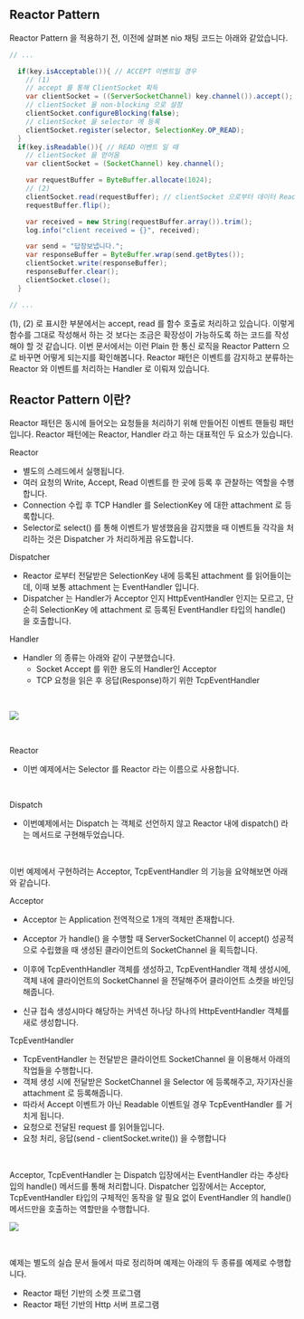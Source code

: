 ## Reactor Pattern

Reactor Pattern 을 적용하기 전, 이전에 살펴본 nio 채팅 코드는 아래와 같았습니다.

```java
// ...

  if(key.isAcceptable()){ // ACCEPT 이벤트일 경우
    // (1)
    // accept 를 통해 ClientSocket 획득
    var clientSocket = ((ServerSocketChannel) key.channel()).accept();
    // clientSocket 을 non-blocking 으로 설정
    clientSocket.configureBlocking(false);
    // clientSocket 을 selector 에 등록
    clientSocket.register(selector, SelectionKey.OP_READ);
  }
  if(key.isReadable()){ // READ 이벤트 일 때
    // clientSocket 을 얻어옴
    var clientSocket = (SocketChannel) key.channel();

    var requestBuffer = ByteBuffer.allocate(1024);
    // (2)
    clientSocket.read(requestBuffer); // clientSocket 으로부터 데이터 Read
    requestBuffer.flip();

    var received = new String(requestBuffer.array()).trim();
    log.info("client received = {}", received);

    var send = "답장보냅니다.";
    var responseBuffer = ByteBuffer.wrap(send.getBytes());
    clientSocket.write(responseBuffer);
    responseBuffer.clear();
    clientSocket.close();
  }

// ...
```

(1), (2) 로 표시한 부분에서는 accept, read 를 함수 호출로 처리하고 있습니다. 이렇게 함수를 그대로 작성해서 하는 것 보다는 조금은 확장성이 가능하도록 하는 코드를 작성해야 할 것 같습니다. 이번 문서에서는 이런 Plain 한 통신 로직을 Reactor Pattern 으로 바꾸면 어떻게 되는지를 확인해봅니다. Reactor 패턴은 이벤트를 감지하고 분류하는 Reactor 와 이벤트를 처리하는 Handler 로 이뤄져 있습니다.<br/>



## Reactor Pattern 이란?

Reactor 패턴은 동시에 들어오는 요청들을 처리하기 위해 만들어진 이벤트 핸들링 패턴입니다. Reactor 패턴에는 Reactor, Handler 라고 하는 대표적인 두 요소가 있습니다.

Reactor

- 별도의 스레드에서 실행됩니다.
- 여러 요청의 Write, Accept, Read 이벤트를 한 곳에 등록 후 관찰하는 역할을 수행합니다.
- Connection 수립 후 TCP Handler 를 SelectionKey 에 대한 attachment 로 등록합니다.
- Selector로 select() 를 통해 이벤트가 발생했음을 감지했을 때 이벤트들 각각을 처리하는 것은 Dispatcher 가 처리하게끔 유도합니다.

Dispatcher 

- Reactor 로부터 전달받은 SelectionKey 내에 등록된 attachment 를 읽어들이는데, 이때 보통 attachment 는 EventHandler 입니다.
- Dispatcher 는 Handler가 Acceptor 인지 HttpEventHandler 인지는 모르고, 단순히 SelectionKey 에 attachment 로 등록된 EventHandler 타입의 handle() 을 호출합니다. 

Handler

- Handler 의 종류는 아래와 같이 구분했습니다.
  - Socket Accept 를 위한 용도의 Handler인 Acceptor
  - TCP 요청을 읽은 후 응답(Response)하기 위한 TcpEventHandler  


<br/>



![](./img/reactor-pattern/PLAN.png)

<br/>

Reactor

- 이번 예제에서는 Selector 를 Reactor 라는 이름으로 사용합니다.



<br/>

Dispatch

- 이번예제에서는 Dispatch 는 객체로 선언하지 않고 Reactor 내에 dispatch() 라는 메서드로 구현해두었습니다.

<br/>



이번 예제에서 구현하려는 Acceptor, TcpEventHandler 의 기능을 요약해보면 아래와 같습니다.<br/>

Acceptor

- Acceptor 는 Application 전역적으로 1개의 객체만 존재합니다.
- Acceptor 가 handle() 을 수행할 때 ServerSocketChannel 이 accept()  성공적으로 수립했을 때 생성된 클라이언트의 SocketChannel 을 획득합니다.
- 이후에 TcpEventhHandler 객체를 생성하고, TcpEventHandler 객체 생성시에, 객체 내에 클라이언트의 SocketChannel 을 전달해주어 클라이언트 소켓을 바인딩해줍니다. 

- 신규 접속 생성시마다 해당하는 커넥션 하나당 하나의 HttpEventHandler 객체를 새로 생성합니다.



TcpEventHandler

- TcpEventHandler 는 전달받은 클라이언트 SocketChannel 을 이용해서 아래의 작업들을 수행합니다.
- 객체 생성 시에 전달받은 SocketChannel 을 Selector 에 등록해주고, 자기자신을 attachment 로 등록해줍니다.
- 따라서 Accept 이벤트가 아닌 Readable 이벤트일 경우 TcpEventHandler 를 거치게 됩니다.
- 요청으로 전달된 request 를 읽어들입니다.
- 요청 처리, 응답(send - clientSocket.write()) 을 수행합니다

<br/>



Acceptor, TcpEventHandler 는 Dispatch 입장에서는 EventHandler 라는 추상타입의 handle() 메서드를 통해 처리합니다. Dispatcher 입장에서는 Acceptor, TcpEventHandler 타입의 구체적인 동작을 알 필요 없이 EventHandler 의 handle() 메서드만을 호출하는 역할만을 수행합니다.

![](./img/reactor-pattern/HIERARCHY.png)

<br/>



예제는 별도의 실습 문서 들에서 따로 정리하며 예제는 아래의 두 종류를 예제로 수행합니다.<br/>

- Reactor 패턴 기반의 소켓 프로그램
- Reactor 패턴 기반의 Http 서버 프로그램

<br/>



